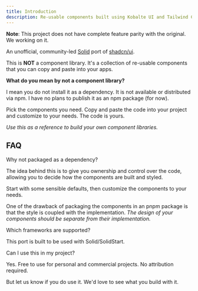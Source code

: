 ```yaml
---
title: Introduction
description: Re-usable components built using Kobalte UI and Tailwind CSS.
---
```


<Alert>
<AlertDescription>

**Note**: This project does not have complete feature parity with the original. We working on it.

</AlertDescription>
</Alert>

An unofficial, community-led [Solid](https://www.solidjs.com/) port of [shadcn/ui](https://ui.shadcn.com).

This is **NOT** a component library. It's a collection of re-usable components that you can copy and paste into your apps.

**What do you mean by not a component library?**

I mean you do not install it as a dependency. It is not available or distributed via npm. I have no plans to publish it as an npm package (for now).

Pick the components you need. Copy and paste the code into your project and customize to your needs. The code is yours.

_Use this as a reference to build your own component libraries._

## FAQ

<Accordion collapsible>
<AccordionItem value="item-1">
<AccordionTrigger>Why not packaged as a dependency?</AccordionTrigger>
<AccordionContent>

The idea behind this is to give you ownership and control over the code, allowing you to decide how the components are built and styled.

Start with some sensible defaults, then customize the components to your needs.

One of the drawback of packaging the components in an pnpm package is that the style is coupled with the implementation. _The design of your components should be separate from their implementation._

</AccordionContent>
</AccordionItem>
<AccordionItem value="item-2">
<AccordionTrigger>Which frameworks are supported?</AccordionTrigger>
<AccordionContent>

This port is built to be used with Solid/SolidStart.

</AccordionContent>
</AccordionItem>
<AccordionItem value="item-3">
<AccordionTrigger>Can I use this in my project?</AccordionTrigger>
<AccordionContent>

Yes. Free to use for personal and commercial projects. No attribution required.

But let us know if you do use it. We'd love to see what you build with it.

</AccordionContent>
</AccordionItem>
</Accordion>
